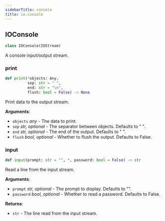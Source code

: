 ```yaml
---
sidebarTitle: console
title: io.console
---
```


## IOConsole

```python
class IOConsole(IOStream)
```

A console input/output stream.

### print

```python
def print(*objects: Any,
          sep: str = " ",
          end: str = "\n",
          flush: bool = False) -> None
```

Print data to the output stream.

**Arguments**:

- `objects` _any_ - The data to print.
- `sep` _str, optional_ - The separator between objects. Defaults to " ".
- `end` _str, optional_ - The end of the output. Defaults to "
  ".
- `flush` _bool, optional_ - Whether to flush the output. Defaults to False.

### input

```python
def input(prompt: str = "", *, password: bool = False) -> str
```

Read a line from the input stream.

**Arguments**:

- `prompt` _str, optional_ - The prompt to display. Defaults to "".
- `password` _bool, optional_ - Whether to read a password. Defaults to False.
  

**Returns**:

- `str` - The line read from the input stream.

